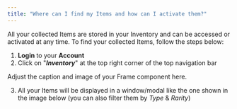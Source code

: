```yaml
---
title: "Where can I find my Items and how can I activate them?"
---
```


All your collected Items are stored in your Inventory and can be accessed or activated at any time. To find your collected Items, follow the steps below:

1. **Login** to your **Account**
2. Click on "**_Inventory_**" at the top right corner of the top navigation bar

<Frame>
  Adjust the caption and image of your Frame component here.
</Frame>

3. All your Items will be displayed in a window/modal like the one shown in the image below (you can also filter them by _Type_ & _Rarity_)